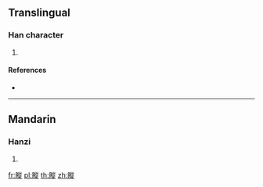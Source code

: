 {{character info/new}}
==Translingual==

===Han character===
{{Han char|rn=109|rad=目|as=11|sn=16|four=68681|canj=BUHOO}}

# {{defn|Han|sort=目11}}

====References====
* {{Han ref|kx=0816.010|dkj=23641|dj=1229.010|hdz=42510.150|uh=779B|ud=30619|bh=EA7A|bd=60026}}

----

==Mandarin==

===Hanzi===
{{cmn-hanzi|pin=[[cōng]] ([[cong1]])|wg=ts'ung<sup>1</sup>}}

# {{defn|lang=cmn|sort=目11}}

[[fr:瞛]]
[[pl:瞛]]
[[th:瞛]]
[[zh:瞛]]